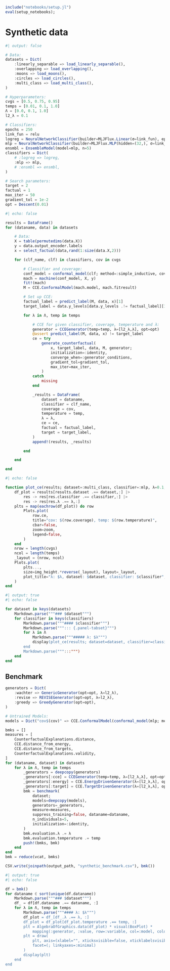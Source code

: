 ```julia
include("notebooks/setup.jl")
eval(setup_notebooks);
```

# Synthetic data

```julia
#| output: false

# Data:
datasets = Dict(
    :linearly_separable => load_linearly_separable(),
    :overlapping => load_overlapping(),
    :moons => load_moons(),
    :circles => load_circles(),
    :multi_class => load_multi_class(),
)

# Hyperparameters:
cvgs = [0.5, 0.75, 0.95]
temps = [0.01, 0.1, 1.0]
Λ = [0.0, 0.1, 1.0]
l2_λ = 0.1

# Classifiers:
epochs = 250
link_fun = relu
logreg = NeuralNetworkClassifier(builder=MLJFlux.Linear(σ=link_fun), epochs=epochs)
mlp = NeuralNetworkClassifier(builder=MLJFlux.MLP(hidden=(32,), σ=link_fun), epochs=epochs)
ensmbl = EnsembleModel(model=mlp, n=5)
classifiers = Dict(
    # :logreg => logreg,
    :mlp => mlp,
    # :ensmbl => ensmbl,
)

# Search parameters:
target = 2
factual = 1
max_iter = 50
gradient_tol = 1e-2
opt = Descent(0.01)
```

```julia
#| echo: false

results = DataFrame()
for (dataname, data) in datasets

    # Data:
    X = table(permutedims(data.X))
    y = data.output_encoder.labels
    x = select_factual(data,rand(1:size(data.X,2)))

    for (clf_name, clf) in classifiers, cov in cvgs

        # Classifier and coverage:
        conf_model = conformal_model(clf; method=:simple_inductive, coverage=cov)
        mach = machine(conf_model, X, y)
        fit!(mach)
        M = CCE.ConformalModel(mach.model, mach.fitresult)

        # Set up CCE:
        factual_label = predict_label(M, data, x)[1]
        target_label = data.y_levels[data.y_levels .!= factual_label][1]

        for λ in Λ, temp in temps

            # CCE for given classifier, coverage, temperature and λ:
            generator = CCEGenerator(temp=temp, λ=[l2_λ,λ], opt=opt)
            @assert predict_label(M, data, x) != target_label
            ce = try
                generate_counterfactual(
                    x, target_label, data, M, generator;
                    initialization=:identity,
                    converge_when=:generator_conditions,
                    gradient_tol=gradient_tol,
                    max_iter=max_iter,
                )
            catch
                missing
            end

            _results = DataFrame(
                dataset = dataname,
                classifier = clf_name,
                coverage = cov,
                temperature = temp,
                λ = λ,
                ce = ce,
                factual = factual_label,
                target = target_label,
            )
            append!(results, _results)

        end

    end

end
```

```julia
#| echo: false

function plot_ce(results; dataset=:multi_class, classifier=:mlp, λ=0.1, img_height=300, zoom=-0.2)
    df_plot = results[results.dataset .== dataset,:] |>
        res -> res[res.classifier .== classifier,:] |>
        res -> res[res.λ .== λ,:]
    plts = map(eachrow(df_plot)) do row
        Plots.plot(
            row.ce,
            title="cov: $(row.coverage), temp: $(row.temperature)",
            cbar=false,
            zoom=zoom,
            legend=false,
        )
    end
    nrow = length(cvgs)
    ncol = length(temps)
    _layout = (nrow, ncol)
    Plots.plot(
        plts..., 
        size=img_height.*reverse(_layout), layout=_layout,
        plot_title="λ: $λ, dataset: $dataset, classifier: $classifier",
    )
end
```

```julia
#| output: true
#| echo: false

for dataset in keys(datasets)
    Markdown.parse("""### $dataset""")
    for classifier in keys(classifiers)
        Markdown.parse("""#### $classifier""")
        Markdown.parse("""::: {.panel-tabset}""")
        for λ in Λ
            Markdown.parse("""##### λ: $λ""")
            display(plot_ce(results; dataset=dataset, classifier=classifier, λ=λ))
        end
        Markdown.parse(""":::""")
    end
end
```

## Benchmark

```julia
generators = Dict(
    :wachter => GenericGenerator(opt=opt, λ=l2_λ),
    :revise => REVISEGenerator(opt=opt, λ=l2_λ),
    :greedy => GreedyGenerator(opt=opt),
)

# Untrained Models:
models = Dict("cov$(cov)" => CCE.ConformalModel(conformal_model(mlp; method=:simple_inductive, coverage=cov)) for cov in cvgs)
```

```julia
bmks = []
measures = [
    CounterfactualExplanations.distance,
    CCE.distance_from_energy,
    CCE.distance_from_targets,
    CounterfactualExplanations.validity,
]
for (dataname, dataset) in datasets
    for λ in Λ, temp in temps
        _generators = deepcopy(generators)
        _generators[:cce] = CCEGenerator(temp=temp, λ=[l2_λ,λ], opt=opt)
        _generators[:energy] = CCE.EnergyDrivenGenerator(λ=[l2_λ,λ], opt=opt)
        _generators[:target] = CCE.TargetDrivenGenerator(λ=[l2_λ,λ], opt=opt)
        bmk = benchmark(
            dataset; 
            models=deepcopy(models), 
            generators=_generators, 
            measure=measures,
            suppress_training=false, dataname=dataname,
            n_individuals=5,
            initialization=:identity,
        )
        bmk.evaluation.λ .= λ
        bmk.evaluation.temperature .= temp
        push!(bmks, bmk)
    end
end
bmk = reduce(vcat, bmks)
```

```julia
CSV.write(joinpath(output_path, "synthetic_benchmark.csv"), bmk())
```

```julia
#| output: true
#| echo: false

df = bmk()
for dataname ∈ sort(unique(df.dataname))
    Markdown.parse("""### $dataset""")
    df_ = df[df.dataname .== dataname, :]
    for λ in Λ, temp in temps
        Markdown.parse("""#### λ: $λ""")
        df_plot = df_[df_.λ .== λ, :]
        df_plot = df_plot[df_plot.temperature .== temp, :]
        plt = AlgebraOfGraphics.data(df_plot) * visual(BoxPlot) * 
            mapping(:generator, :value, row=:variable, col=:model, color=:generator)
        plt = draw(
            plt, axis=(xlabel="", xticksvisible=false, xticklabelsvisible=false, width=200, height=180), 
            facet=(; linkyaxes=:minimal)
        )   
        display(plt)
    end
end
```
